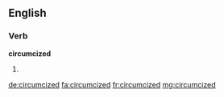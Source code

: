 ==English==

===Verb===
'''circumcized'''

# {{en-past of|circumcize}}

[[de:circumcized]]
[[fa:circumcized]]
[[fr:circumcized]]
[[mg:circumcized]]